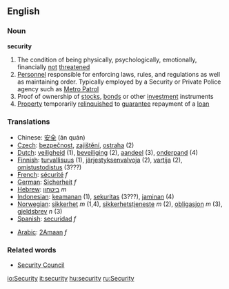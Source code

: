 ==English==
===Noun===
'''security'''
#The condition of being physically, psychologically, emotionally, financially [[not]] [[threaten]]ed
#[[Personnel]] responsible for enforcing laws, rules, and regulations as well as maintaining order. Typically employed by a Security or Private Police agency such as [http://www.metropatrol.org/ Metro Patrol]
#Proof of ownership of [[stock]]s, [[bond]]s or other [[investment]] instruments
#[[Property]] temporarily [[relinquish]]ed to [[guarantee]] repayment of a [[loan]]

===Translations===
*Chinese: [[安全]] (ān quán)
*[[Czech]]: [[bezpečnost]], [[zajištění]], [[ostraha]] (2)
*[[Dutch]]: [[veiligheid]] (1), [[beveiliging]] (2), [[aandeel]] (3), [[onderpand]] (4)
*[[Finnish]]: [[turvallisuus]] (1), [[järjestyksenvalvoja]] (2), [[vartija]] (2), [[omistustodistus]] (3???)
*[[French]]: [[sécurité]] ''f''
*[[German]]: [[Sicherheit]] ''f''
*[[Hebrew]]: [[ביטחון]] ''m''
*[[Indonesian]]: [[keamanan]] (1), [[sekuritas]] (3???), [[jaminan]] (4)
*[[Norwegian]]: [[sikkerhet]] ''m'' (1,4), [[sikkerhetstjeneste]] ''m'' (2), [[obligasjon]] ''m'' (3), [[gjeldsbrev]] ''n'' (3)
*[[Spanish]]: [[securidad]] ''f''

*[[Arabic]]: [[2Amaan]] ''f''

===Related words===

*[[Security Council]]

[[io:Security]]
[[it:security]]
[[hu:security]]
[[ru:Security]]